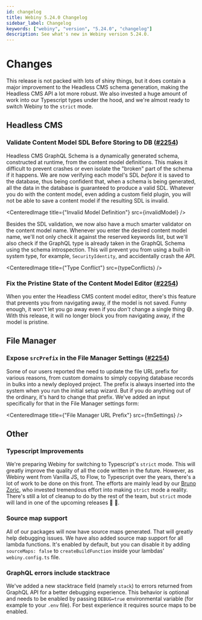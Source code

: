 ```yaml
---
id: changelog
title: Webiny 5.24.0 Changelog
sidebar_label: Changelog
keywords: ["webiny", "version", "5.24.0", "changelog"]
description: See what's new in Webiny version 5.24.0.
---
```



# Changes

This release is not packed with lots of shiny things, but it does contain a major improvement to the Headless CMS schema generation, making the Headless CMS API a lot more robust. We also invested a huge amount of work into our Typescript types under the hood, and we're almost ready to switch Webiny to the `strict` mode.

## Headless CMS

### Validate Content Model SDL Before Storing to DB ([#2254](https://github.com/webiny/webiny-js/pull/2254))

Headless CMS GraphQL Schema is a dynamically generated schema, constructed at runtime, from the content model definitions. This makes it difficult to prevent crashes or even isolate the "broken" part of the schema if it happens. We are now verifying each model's SDL _before_ it is saved to the database, thus being confident that, when a schema is being generated, all the data in the database is guaranteed to produce a valid SDL. Whatever you do with the content model, even adding a custom field plugin, you will not be able to save a content model if the resulting SDL is invalid.

<CenteredImage title={"Invalid Model Definition"} src={invalidModel} />

Besides the SDL validation, we now also have a much smarter validator on the content model name. Whenever you enter the desired content model name, we'll not only check it against the reserved keywords list, but we'll also check if the GraphQL type is already taken in the GraphQL Schema using the schema introspection. This will prevent you from using a built-in system type, for example, `SecurityIdentity`, and accidentally crash the API.

<CenteredImage title={"Type Conflict"} src={typeConflicts} />

### Fix the Pristine State of the Content Model Editor ([#2254](https://github.com/webiny/webiny-js/pull/2254))

When you enter the Headless CMS content model editor, there's this feature that prevents you from navigating away, if the model is not saved. Funny enough, it won't let you go away even if you _don't_ change a single thing :sweat_smile:. With this release, it will no longer block you from navigating away, if the model is pristine.

## File Manager

### Expose `srcPrefix` in the File Manager Settings ([#2254](https://github.com/webiny/webiny-js/pull/2254))

Some of our users reported the need to update the file URL prefix for various reasons, from custom domains to simply copying database records in bulks into a newly deployed project. The prefix is always inserted into the system when you run the initial setup wizard. But if you do anything out of the ordinary, it's hard to change that prefix. We've added an input specifically for that in the File Manager settings form:

<CenteredImage title={"File Manager URL Prefix"} src={fmSettings} />

## Other

### Typescript Improvements

We're preparing Webiny for switching to Typescript's `strict` mode. This will greatly improve the quality of all the code written in the future. However, as Webiny went from Vanilla JS, to Flow, to Typescript over the years, there's a lot of work to be done on this front. The efforts are mainly lead by our [Bruno Zoric](https://github.com/brunozoric), who invested tremendous effort into making `strict` mode a reality. There's still a lot of cleanup to do by the rest of the team, but `strict` mode will land in one of the upcoming releases :tada: :rocket:.

### Source map support

All of our packages will now have source maps generated. That will greatly help debugging issues.
We have also added source map support for all lambda functions.
It's enabled by default, but you can disable it by adding `sourceMaps: false` to `createBuildFunction` inside your lambdas' `webiny.config.ts` file.

### GraphQL errors include stacktrace

We've added a new stacktrace field (namely `stack`) to errors returned from GraphQL API for a better debugging experience.
This behavior is optional and needs to be enabled by passing `DEBUG=true` environmental variable (for example to your `.env` file).
For best experience it requires source maps to be enabled.
